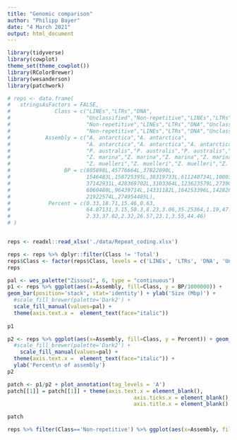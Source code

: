 ---
title: "Genomic comparison"
author: "Philipp Bayer"
date: "4 March 2021"
output: html_document
---



```{r setup}
library(tidyverse)
library(cowplot)
theme_set(theme_cowplot())
library(RColorBrewer)
library(wesanderson)
library(patchwork)
```

```{r}
# reps <- data.frame(
#   stringsAsFactors = FALSE,
#              Class = c("LINEs","LTRs","DNA",
#                        "Unclassified","Non-repetitive","LINEs","LTRs","DNA","Unclassified",
#                        "Non-repetitive","LINEs","LTRs","DNA","Unclassified",
#                        "Non-repetitive","LINEs","LTRs","DNA","Unclassified","Non-repetitive"),
#           Assembly = c("A. antarctica","A. antarctica",
#                        "A. antarctica","A. antarctica","A. antarctica","P. australis",
#                        "P. australis","P. australis","P. australis","P. australis","Z. marina",
#                        "Z. marina","Z. marina","Z. marina","Z. marina","Z. muelleri",
#                        "Z. muelleri","Z. muelleri","Z. muelleri","Z. muelleri"),
#                 BP = c(805898L,45776664L,37822890L,
#                        1546483L,158725395L,38319733L,611240734L,100034681L,
#                        37142931L,428369702L,3103364L,123623579L,27390818L,
#                        6060480L,96439714L,14331182L,164253396L,142828758L,
#                        21922574L,274954485L),
#            Percent = c(0.33,18.71,15.46,0.63,
#                        64.87131,3.15,50.3,8.23,3.06,35.25364,1.19,47.46,10.52,
#                        2.33,37.02,2.32,26.57,23.1,3.55,44.46)
# )


reps <- readxl::read_xlsx('./data/Repeat_coding.xlsx')

reps <- reps %>% dplyr::filter(Class != 'Total')
reps$Class <- factor(reps$Class, levels = c('LINEs', 'LTRs', 'DNA', 'Unclassified', 'Total CDS', 'Non-repetitive'))
reps
```


```{r}
pal <- wes_palette("Zissou1", 6, type = "continuous")
p1 <- reps %>% ggplot(aes(x=Assembly, fill=Class, y = BP/1000000)) + 
geom_bar(position='stack', stat='identity') + ylab('Size (Mbp)') +
  #scale_fill_brewer(palette='Dark2') +
  scale_fill_manual(values=pal) +  
  theme(axis.text.x =  element_text(face="italic"))
  
p1
```

```{r}
p2 <- reps %>% ggplot(aes(x=Assembly, fill=Class, y = Percent)) + geom_bar(position='stack', stat='identity')+
  #scale_fill_brewer(palette='Dark2') +
    scale_fill_manual(values=pal) +  
  theme(axis.text.x =  element_text(face="italic")) +
  ylab('Percent\n of assembly')
p2
```
```{r fig.width = 10, dpi=300}
patch <- p1/p2 + plot_annotation(tag_levels = 'A')
patch[[1]] = patch[[1]] + theme(axis.text.x = element_blank(),
                                        axis.ticks.x = element_blank(),
                                        axis.title.x = element_blank() )

patch
```

```{r}
reps %>% filter(Class=='Non-repetitive') %>% ggplot(aes(x=Assembly, fill=Class, y = BP)) + geom_bar(position='stack', stat='identity')

```

